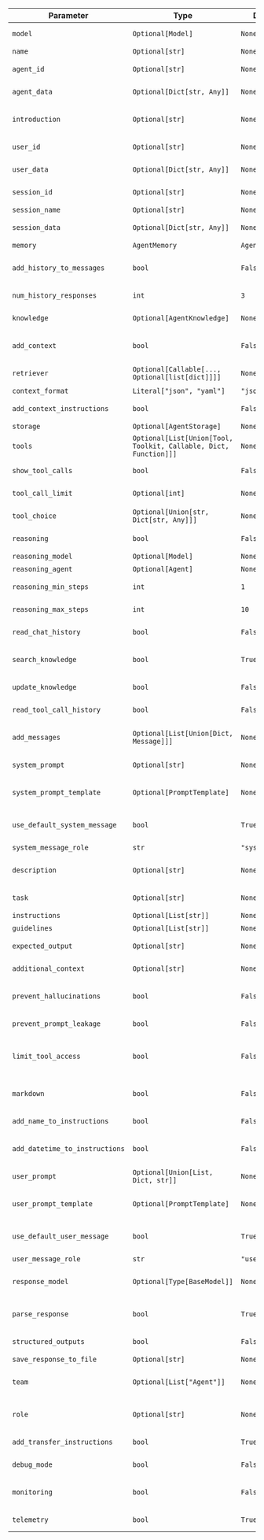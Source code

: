 
| Parameter | Type | Default | Description |
|-----------|------|---------|-------------|
| `model` | `Optional[Model]` | `None` | Model to use for this Agent (alias: "provider") |
| `name` | `Optional[str]` | `None` | Agent name |
| `agent_id` | `Optional[str]` | `None` | Agent UUID (autogenerated if not set) |
| `agent_data` | `Optional[Dict[str, Any]]` | `None` | Metadata associated with this agent |
| `introduction` | `Optional[str]` | `None` | Agent introduction. This is added to the chat history when a run is started. |
| `user_id` | `Optional[str]` | `None` | ID of the user interacting with this agent |
| `user_data` | `Optional[Dict[str, Any]]` | `None` | Metadata associated with the user interacting with this agent |
| `session_id` | `Optional[str]` | `None` | Session UUID (autogenerated if not set) |
| `session_name` | `Optional[str]` | `None` | Session name |
| `session_data` | `Optional[Dict[str, Any]]` | `None` | Metadata associated with this session |
| `memory` | `AgentMemory` | `AgentMemory()` | Agent Memory |
| `add_history_to_messages` | `bool` | `False` | Add chat history to the messages sent to the Model. (alias: "add_chat_history_to_messages") |
| `num_history_responses` | `int` | `3` | Number of historical responses to add to the messages. |
| `knowledge` | `Optional[AgentKnowledge]` | `None` | Agent Knowledge (alias: "knowledge_base") |
| `add_context` | `bool` | `False` | Enable RAG by adding context from AgentKnowledge to the user prompt. |
| `retriever` | `Optional[Callable[..., Optional[list[dict]]]]` | `None` | Function to get context to add to the user_message |
| `context_format` | `Literal["json", "yaml"]` | `"json"` | Format of the context |
| `add_context_instructions` | `bool` | `False` | If True, add instructions for using the context to the system prompt |
| `storage` | `Optional[AgentStorage]` | `None` | Agent Storage |
| `tools` | `Optional[List[Union[Tool, Toolkit, Callable, Dict, Function]]]` | `None` | A list of tools provided to the Model. |
| `show_tool_calls` | `bool` | `False` | Show tool calls in Agent response. |
| `tool_call_limit` | `Optional[int]` | `None` | Maximum number of tool calls allowed. |
| `tool_choice` | `Optional[Union[str, Dict[str, Any]]]` | `None` | Controls which (if any) tool is called by the model. |
| `reasoning` | `bool` | `False` | Enable reasoning by working through the problem step by step. |
| `reasoning_model` | `Optional[Model]` | `None` | Model to use for reasoning |
| `reasoning_agent` | `Optional[Agent]` | `None` | Agent to use for reasoning |
| `reasoning_min_steps` | `int` | `1` | Minimum number of reasoning steps |
| `reasoning_max_steps` | `int` | `10` | Maximum number of reasoning steps |
| `read_chat_history` | `bool` | `False` | Add a tool that allows the Model to read the chat history. |
| `search_knowledge` | `bool` | `True` | Add a tool that allows the Model to search the knowledge base (aka Agentic RAG) |
| `update_knowledge` | `bool` | `False` | Add a tool that allows the Model to update the knowledge base. |
| `read_tool_call_history` | `bool` | `False` | Add a tool that allows the Model to get the tool call history. |
| `add_messages` | `Optional[List[Union[Dict, Message]]]` | `None` | A list of extra messages added after the system message and before the user message. |
| `system_prompt` | `Optional[str]` | `None` | System prompt: provide the system prompt as a string |
| `system_prompt_template` | `Optional[PromptTemplate]` | `None` | System prompt template: provide the system prompt as a PromptTemplate |
| `use_default_system_message` | `bool` | `True` | If True, build a default system message using agent settings and use that |
| `system_message_role` | `str` | `"system"` | Role for the system message |
| `description` | `Optional[str]` | `None` | A description of the Agent that is added to the start of the system message. |
| `task` | `Optional[str]` | `None` | The task the agent should achieve. |
| `instructions` | `Optional[List[str]]` | `None` | List of instructions for the agent. |
| `guidelines` | `Optional[List[str]]` | `None` | List of guidelines for the agent. |
| `expected_output` | `Optional[str]` | `None` | Provide the expected output from the Agent. |
| `additional_context` | `Optional[str]` | `None` | Additional context added to the end of the system message. |
| `prevent_hallucinations` | `bool` | `False` | If True, add instructions to return "I dont know" when the agent does not know the answer. |
| `prevent_prompt_leakage` | `bool` | `False` | If True, add instructions to prevent prompt leakage |
| `limit_tool_access` | `bool` | `False` | If True, add instructions for limiting tool access to the default system prompt if tools are provided |
| `markdown` | `bool` | `False` | If markdown=true, add instructions to format the output using markdown |
| `add_name_to_instructions` | `bool` | `False` | If True, add the agent name to the instructions |
| `add_datetime_to_instructions` | `bool` | `False` | If True, add the current datetime to the instructions to give the agent a sense of time |
| `user_prompt` | `Optional[Union[List, Dict, str]]` | `None` | User prompt: provide the user prompt as a string |
| `user_prompt_template` | `Optional[PromptTemplate]` | `None` | User prompt template: provide the user prompt as a PromptTemplate |
| `use_default_user_message` | `bool` | `True` | If True, build a default user prompt using references and chat history |
| `user_message_role` | `str` | `"user"` | Role for the user message |
| `response_model` | `Optional[Type[BaseModel]]` | `None` | Provide a response model to get the response as a Pydantic model (alias: "output_model") |
| `parse_response` | `bool` | `True` | If True, the response from the Model is converted into the response_model |
| `structured_outputs` | `bool` | `False` | Use the structured_outputs from the Model if available |
| `save_response_to_file` | `Optional[str]` | `None` | Save the response to a file |
| `team` | `Optional[List["Agent"]]` | `None` | An Agent can have a team of agents that it can transfer tasks to. |
| `role` | `Optional[str]` | `None` | When the agent is part of a team, this is the role of the agent in the team |
| `add_transfer_instructions` | `bool` | `True` | Add instructions for transferring tasks to team members |
| `debug_mode` | `bool` | `False` | debug_mode=True enables debug logs |
| `monitoring` | `bool` | `False` | monitoring=True logs Agent information to phidata.app for monitoring |
| `telemetry` | `bool` | `True` | telemetry=True logs minimal telemetry for analytics |
